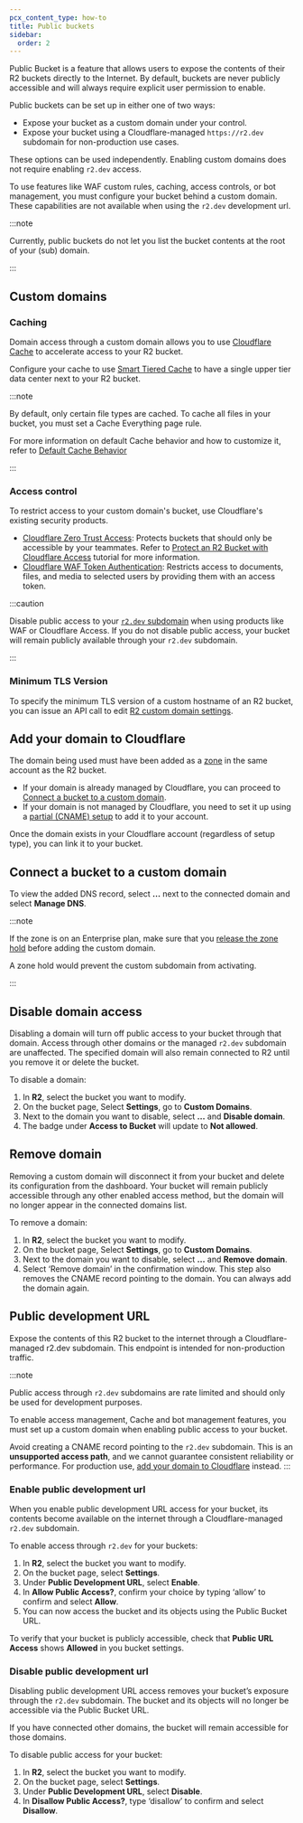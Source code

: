 ```yaml
---
pcx_content_type: how-to
title: Public buckets
sidebar:
  order: 2
---
```



Public Bucket is a feature that allows users to expose the contents of their R2 buckets directly to the Internet. By default, buckets are never publicly accessible and will always require explicit user permission to enable.

Public buckets can be set up in either one of two ways:

- Expose your bucket as a custom domain under your control.
- Expose your bucket using a Cloudflare-managed `https://r2.dev` subdomain for non-production use cases.

These options can be used independently. Enabling custom domains does not require enabling `r2.dev` access.

To use features like WAF custom rules, caching, access controls, or bot management, you must configure your bucket behind a custom domain. These capabilities are not available when using the `r2.dev` development url.

:::note

Currently, public buckets do not let you list the bucket contents at the root of your (sub) domain.

:::

## Custom domains

### Caching

Domain access through a custom domain allows you to use [Cloudflare Cache](/cache/) to accelerate access to your R2 bucket.

Configure your cache to use [Smart Tiered Cache](/cache/how-to/tiered-cache/#smart-tiered-cache) to have a single upper tier data center next to your R2 bucket.

:::note

By default, only certain file types are cached. To cache all files in your bucket, you must set a Cache Everything page rule.

For more information on default Cache behavior and how to customize it, refer to [Default Cache Behavior](/cache/concepts/default-cache-behavior/#default-cached-file-extensions)

:::

### Access control

To restrict access to your custom domain's bucket, use Cloudflare's existing security products.

- [Cloudflare Zero Trust Access](/cloudflare-one/applications/configure-apps): Protects buckets that should only be accessible by your teammates. Refer to [Protect an R2 Bucket with Cloudflare Access](/r2/tutorials/cloudflare-access/) tutorial for more information.
- [Cloudflare WAF Token Authentication](/waf/custom-rules/use-cases/configure-token-authentication/): Restricts access to documents, files, and media to selected users by providing them with an access token.

:::caution

Disable public access to your [`r2.dev` subdomain](#disable-public-development-url) when using products like WAF or Cloudflare Access. If you do not disable public access, your bucket will remain publicly available through your `r2.dev` subdomain.

:::

### Minimum TLS Version

To specify the minimum TLS version of a custom hostname of an R2 bucket, you can issue an API call to edit [R2 custom domain settings](/api/resources/r2/subresources/buckets/subresources/domains/subresources/custom/methods/update/).

## Add your domain to Cloudflare

The domain being used must have been added as a [zone](/fundamentals/concepts/accounts-and-zones/#zones) in the same account as the R2 bucket.

- If your domain is already managed by Cloudflare, you can proceed to [Connect a bucket to a custom domain](/r2/buckets/public-buckets/#connect-a-bucket-to-a-custom-domain).
- If your domain is not managed by Cloudflare, you need to set it up using a [partial (CNAME) setup](/dns/zone-setups/partial-setup/) to add it to your account.

Once the domain exists in your Cloudflare account (regardless of setup type), you can link it to your bucket.

## Connect a bucket to a custom domain

<Render file="custom-domain-steps" />

To view the added DNS record, select **...** next to the connected domain and select **Manage DNS**.

:::note

If the zone is on an Enterprise plan, make sure that you [release the zone hold](/fundamentals/account/account-security/zone-holds/#release-zone-holds) before adding the custom domain.

A zone hold would prevent the custom subdomain from activating.

:::

## Disable domain access

Disabling a domain will turn off public access to your bucket through that domain. Access through other domains or the managed `r2.dev` subdomain are unaffected.
The specified domain will also remain connected to R2 until you remove it or delete the bucket.

To disable a domain:

1. In **R2**, select the bucket you want to modify.
2. On the bucket page, Select **Settings**, go to **Custom Domains**.
3. Next to the domain you want to disable, select **...** and **Disable domain**.
4. The badge under **Access to Bucket** will update to **Not allowed**.

## Remove domain

Removing a custom domain will disconnect it from your bucket and delete its configuration from the dashboard. Your bucket will remain publicly accessible through any other enabled access method, but the domain will no longer appear in the connected domains list.

To remove a domain:

1. In **R2**, select the bucket you want to modify.
2. On the bucket page, Select **Settings**, go to **Custom Domains**.
3. Next to the domain you want to disable, select **...** and **Remove domain**.
4. Select ‘Remove domain’ in the confirmation window. This step also removes the CNAME record pointing to the domain. You can always add the domain again.

## Public development URL

Expose the contents of this R2 bucket to the internet through a Cloudflare-managed r2.dev subdomain. This endpoint is intended for non-production traffic.

:::note

Public access through `r2.dev` subdomains are rate limited and should only be used for development purposes.

To enable access management, Cache and bot management features, you must set up a custom domain when enabling public access to your bucket.

Avoid creating a CNAME record pointing to the `r2.dev` subdomain. This is an **unsupported access path**, and we cannot guarantee consistent reliability or performance. For production use, [add your domain to Cloudflare](#add-your-domain-to-cloudflare) instead.
:::

### Enable public development url

When you enable public development URL access for your bucket, its contents become available on the internet through a Cloudflare-managed `r2.dev` subdomain.

To enable access through `r2.dev` for your buckets:

1. In **R2**, select the bucket you want to modify.
2. On the bucket page, select **Settings**.
3. Under **Public Development URL**, select **Enable**.
4. In **Allow Public Access?**, confirm your choice by typing ‘allow’ to confirm and select **Allow**.
5. You can now access the bucket and its objects using the Public Bucket URL.

To verify that your bucket is publicly accessible, check that **Public URL Access** shows **Allowed** in you bucket settings.

### Disable public development url

Disabling public development URL access removes your bucket’s exposure through the `r2.dev` subdomain. The bucket and its objects will no longer be accessible via the Public Bucket URL.

If you have connected other domains, the bucket will remain accessible for those domains.

To disable public access for your bucket:

1. In **R2**, select the bucket you want to modify.
2. On the bucket page, select **Settings**.
3. Under **Public Development URL**, select **Disable**.
4. In **Disallow Public Access?**, type ‘disallow’ to confirm and select **Disallow**.
